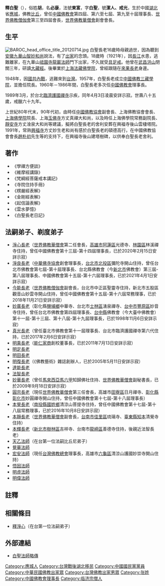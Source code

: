 '''釋白聖'''（{{bd|1904年||1989年4月3日|}}），俗姓'''胡'''，名'''必康'''，法號'''東富'''，字'''白聖'''，號'''潔人、戒光'''，生於中國[[湖北|湖北]]省[[應城|應城]]，佛教[[比丘|比丘]]，曾任[[中國佛教會|中國佛教會]]第四屆、第六至七屆、第九至十屆理事長、[[世界佛教僧伽會|世界佛教僧伽會]]第三至四屆會長，[[世界佛教華僧會|世界佛教華僧會]]創會會長。

==生平==
[[File:BAROC_head_office_title_20120714.jpg|thumb]]
白聖長老16歲時母親過世，因為聽到[[安徽|安徽]][[九華山|九華山]][[智妙和尚|智妙和尚]]說法，有了[[出家|出家]]的念頭。18歲時（1921年），因[[長江|長江]]水患，逃難離家，在九華山[[祗園寺|祗園寺]][[龍巖法師|龍巖法師]]門下出家，不久就受[[具足戒|具足戒]]。他曾在[[武昌|武昌]][[洪山|洪山]]閉關三年，研讀[[大藏經|大藏經]]。後畢業於[[上海法藏佛學院|上海法藏佛學院]]，曾經跟隨在[[來果長老|來果長老]]身邊。

1948年，因[[國共內戰|國共內戰]]，逃難來到[[台灣|台灣]]。1957年，白聖長老成立[[中國佛教三藏學院|中國佛教三藏學院]]，並擔任院長。1960年－1986年間，白聖長老多次任[[中國佛教會|中國佛教會]]理事長。

1989年3月，於台北[[臨濟護國禪寺|臨濟護國禪寺]]示疾，同年4月3日凌晨安詳示寂。世壽八十五歲，戒臘六十九年。

上世紀80年代末，90年代初，由時任[[中國佛教協會|中國佛教協會]]副會長、上海佛教協會會長、[[上海佛學院|上海佛學院]]院長、上海[[玉佛寺_(上海)|玉佛寺]]方丈真禪大和尚，以及時任上海佛學院常務副院長、[[靜安寺|靜安寺]]方丈淦泉大和尚等建議，擬將白聖長老的舍利安葬在興福寺後山雲棲塔院。1991年，常熟[[興福寺_(常熟市)|興福寺]]方丈妙生老和尚有感於白聖長老的碩德高行，在中國佛教協會會長[[趙朴初|趙朴初]]先生等的支持下，在興福寺後山建塔樹碑，以供奉白聖長老舍利。

==著作==
*《學禪方便談》
*《維摩經講錄》
*《梵綱經菩薩戒本講記》
*《寺院住持手冊》
*《楞嚴經表解》
*《金剛經表解》
*《起信論表解》
*《雲水夢憶》
*《白聖長老日記》

==法嗣弟子、剃度弟子==
*[[釋淨心|淨心長老]]（[[世界佛教華僧會|世界佛教華僧會]]第二任會長，[[高雄市|高雄市]][[阿蓮區|阿蓮區]]光德寺、[[林園區|林園區]]林溪禪寺住持，曾任中國佛教會第十三屆-第十四屆理事長，已於2020年2月15日安詳示寂）
*[[釋淨良|淨良長老]]（[[中華佛寺協會|中華佛寺協會]]創會理事長，[[台北市|台北市]][[北投區|北投區]]彌陀寺開山住持，曾任台北市佛教會第七屆-第十屆理事長、台北縣佛教會（今[[新北市|新北市]]佛教會）第三屆-第八屆理事長、中國佛教會第十五屆-第十六屆理事長，已於2021年4月1日安詳示寂）
*[[釋今能|今能長老]]（[[世界佛教僧伽會|世界佛教僧伽會]]副會長，台北市中正區聖靈寺住持，新北市五股區觀音山妙雲寺開山住持，曾任中國佛教會第十五屆-第十六屆常務理事，已於2018年11月21日安詳示寂）
*[[釋妙廣|妙廣長老]]（彰化縣[[鹽埔鄉|鹽埔鄉]]中華寺、台北市[[士林區|士林區]]湧泉禪寺、[[台中市|台中市]][[豐原區|豐原區]]妙音寺住持，曾任台北市佛教會第四屆理事長、[[台中縣|台中縣]]佛教會（今大臺中佛教會）第十一屆-第十三屆、第十八屆-第十九屆理事長，已於1998年11月6日安詳示寂）
*[[釋真光|真光長老]]（曾任臺北市佛教會第十一屆理事長、台北市臨濟護國禪寺第六代住持，已於2017年2月6日安詳示寂）
*[[釋明乘|明乘長老]]（[[能仁家商|能仁家商]]創校董事長，已於2011年7月13日安詳示寂）
*[[釋明定|明定長老]]
*[[釋明田|明田長老]]
*[[釋明復|明復長老]]（《佛教藝術》雜誌創辦人，已於2005年5月11日安詳示寂）
*[[釋達能|達能長老]]
*[[釋法智|法智長老]]
*[[釋妙華|妙華長老]]（曾任[[馬來西亞|馬來西亞]][[馬六甲|馬六甲]]知歸佛社住持、[[世界佛教華僧會|世界佛教華僧會]]副秘書長，已於2009年9月18日安詳示寂）
*[[釋圓宗|圓宗長老]]（現任[[世界佛教華僧會|世界佛教華僧會]]第三任會長，高雄市[[田寮區|田寮區]]日月禪寺、[[彰化縣|彰化縣]][[彰化市|彰化市]]妙圓禪寺開山住持，曾任中國佛教會第十七屆-第十八屆理事長）
*[[釋本覺|本覺長老]]（[[南投縣|南投縣]][[國姓鄉|國姓鄉]]清涼山菩提寺住持，曾任中國佛教會第十七屆-第十八屆常務理事，已於2016年10月8日安詳示寂）
*[[釋本靜|本靜長老]]（[[世界佛教華僧會|世界佛教華僧會]]副會長，[[台南市|台南市]][[佳里區|佳里區]]琉璃寺、[[臺東縣|臺東縣]][[知本|知本]]清覺寺住持）
*[[釋本輝|本輝長老]]（[[新北市|新北市]][[樹林區|樹林區]]吉祥寺、台南市[[龍崎區|龍崎區]]善德寺住持，後親近法智長老）
*[[釋天乙|天乙法師]]（在台第一位法嗣比丘尼弟子）
*[[釋覺華|覺華法師]]
*[[釋宏安|宏安法師]]（現任[[台灣佛教總會|台灣佛教總會]]理事長，高雄市[[六龜區|六龜區]]清涼山護國妙崇寺開山住持）
*[[釋悟因|悟因法師]]
*[[釋明虛|明虛法師]]
*[[釋明偉|明偉法師]]

== 註釋 ==
{{reflist}}

== 相關條目 ==
* [[釋淨心|釋淨心]]（在台第一位法嗣弟子）

==外部連結==
*[http://www.phortortemple.net/putuowenji/fomenrenwu/yuanjichanglao/272.html 白聖法師略傳] {{Wayback|url=http://www.phortortemple.net/putuowenji/fomenrenwu/yuanjichanglao/272.html |date=20201206015119 }}

{{DEFAULTSORT:S}}
[[Category:應城人|Category:應城人]]
[[Category:台灣戰後湖北移民|Category:台灣戰後湖北移民]]
[[Category:中國國民黨黨員|Category:中國國民黨黨員]]
[[Category:中華民國佛教出家眾|Category:中華民國佛教出家眾]]
[[Category:台灣佛教出家男眾|Category:台灣佛教出家男眾]]
[[Category:张姓|Category:张姓]]
[[Category:中國佛教會理事長|Category:中國佛教會理事長]]
[[Category:临济宗僧人|Category:临济宗僧人]]